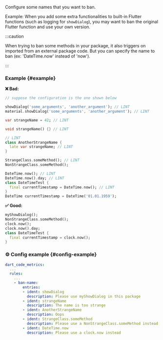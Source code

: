 
<RuleDetails version="4.12.0" severity="warning" hasConfig />

Configure some names that you want to ban.

Example: When you add some extra functionalities to built-in Flutter functions (such as logging for `showDialog`), you may want to ban the original Flutter function and use your own version.

:::caution

When trying to ban some methods in your package, it also triggers on imported from an external package code.
But you can specify the name to ban (ex: 'DateTime.now' instead of 'now').

:::

### Example {#example}

**❌ Bad:**

```dart
// suppose the configuration is the one shown below

showDialog('some_arguments', 'another_argument'); // LINT
material.showDialog('some_arguments', 'another_argument'); // LINT

var strangeName = 42; // LINT

void strangeName() {} // LINT

// LINT
class AnotherStrangeName {
  late var strangeName; // LINT
}

StrangeClass.someMethod(); // LINT
NonStrangeClass.someMethod();

DateTime.now(); // LINT
DateTime.now().day; // LINT
class DateTimeTest {
  final currentTimestamp = DateTime.now(); // LINT
}
DateTime currentTimestamp = DateTime('01.01.1959');
```

**✅ Good:**

```dart
myShowDialog();
NonStrangeClass.someMethod();
clock.now();
clock.now().day;
class DateTimeTest {
  final currentTimestamp = clock.now();
}
```

### ⚙️ Config example {#config-example}

```yaml
dart_code_metrics:
  ...
  rules:
    ...
    - ban-name:
        entries:
        - ident: showDialog
          description: Please use myShowDialog in this package
        - ident: strangeName
          description: The name is too strange
        - ident: AnotherStrangeName
          description: Oops
        - ident: StrangeClass.someMethod
          description: Please use a NonStrangeClass.someMethod instead
        - ident: DateTime.now
          description: Please use a clock.now instead
```
